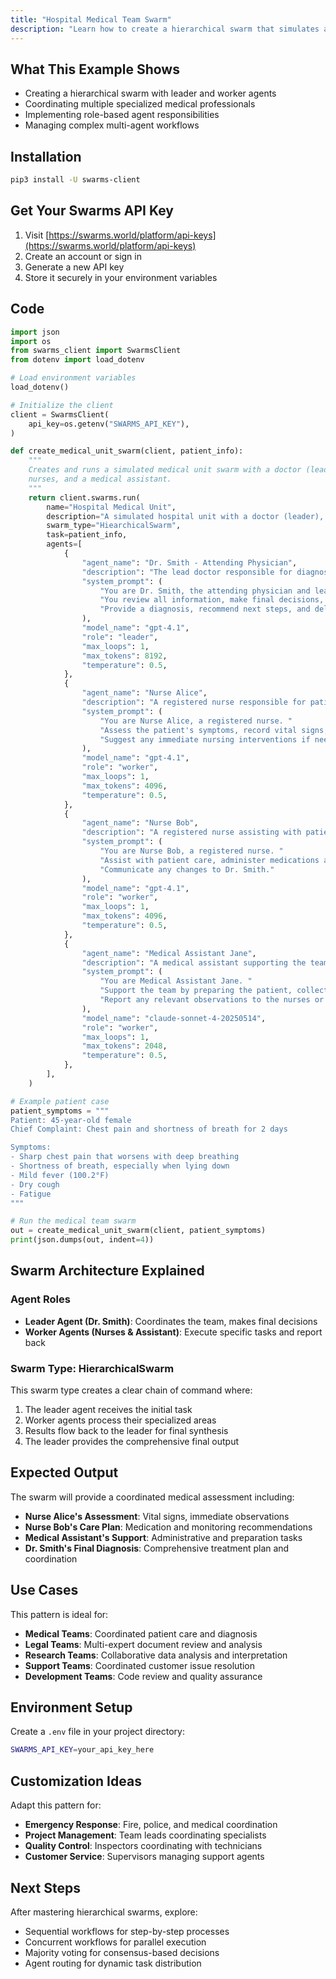 ```yaml
---
title: "Hospital Medical Team Swarm"
description: "Learn how to create a hierarchical swarm that simulates a real medical team with a doctor leader coordinating nurses and assistants."
---
```


## What This Example Shows

- Creating a hierarchical swarm with leader and worker agents
- Coordinating multiple specialized medical professionals
- Implementing role-based agent responsibilities
- Managing complex multi-agent workflows

## Installation

```bash
pip3 install -U swarms-client
```

## Get Your Swarms API Key

1. Visit [https://swarms.world/platform/api-keys](https://swarms.world/platform/api-keys)
2. Create an account or sign in
3. Generate a new API key
4. Store it securely in your environment variables

## Code

```python
import json
import os
from swarms_client import SwarmsClient
from dotenv import load_dotenv

# Load environment variables
load_dotenv()

# Initialize the client
client = SwarmsClient(
    api_key=os.getenv("SWARMS_API_KEY"),
)

def create_medical_unit_swarm(client, patient_info):
    """
    Creates and runs a simulated medical unit swarm with a doctor (leader), 
    nurses, and a medical assistant.
    """
    return client.swarms.run(
        name="Hospital Medical Unit",
        description="A simulated hospital unit with a doctor (leader), nurses, and a medical assistant collaborating on patient care.",
        swarm_type="HiearchicalSwarm",
        task=patient_info,
        agents=[
            {
                "agent_name": "Dr. Smith - Attending Physician",
                "description": "The lead doctor responsible for diagnosis, treatment planning, and team coordination.",
                "system_prompt": (
                    "You are Dr. Smith, the attending physician and leader of the medical unit. "
                    "You review all information, make final decisions, and coordinate the team. "
                    "Provide a diagnosis, recommend next steps, and delegate tasks to the nurses and assistant."
                ),
                "model_name": "gpt-4.1",
                "role": "leader",
                "max_loops": 1,
                "max_tokens": 8192,
                "temperature": 0.5,
            },
            {
                "agent_name": "Nurse Alice",
                "description": "A registered nurse responsible for patient assessment, vital signs, and reporting findings to the doctor.",
                "system_prompt": (
                    "You are Nurse Alice, a registered nurse. "
                    "Assess the patient's symptoms, record vital signs, and report your findings to Dr. Smith. "
                    "Suggest any immediate nursing interventions if needed."
                ),
                "model_name": "gpt-4.1",
                "role": "worker",
                "max_loops": 1,
                "max_tokens": 4096,
                "temperature": 0.5,
            },
            {
                "agent_name": "Nurse Bob",
                "description": "A registered nurse assisting with patient care, medication administration, and monitoring.",
                "system_prompt": (
                    "You are Nurse Bob, a registered nurse. "
                    "Assist with patient care, administer medications as ordered, and monitor the patient's response. "
                    "Communicate any changes to Dr. Smith."
                ),
                "model_name": "gpt-4.1",
                "role": "worker",
                "max_loops": 1,
                "max_tokens": 4096,
                "temperature": 0.5,
            },
            {
                "agent_name": "Medical Assistant Jane",
                "description": "A medical assistant supporting the team with administrative tasks and basic patient care.",
                "system_prompt": (
                    "You are Medical Assistant Jane. "
                    "Support the team by preparing the patient, collecting samples, and handling administrative tasks. "
                    "Report any relevant observations to the nurses or Dr. Smith."
                ),
                "model_name": "claude-sonnet-4-20250514",
                "role": "worker",
                "max_loops": 1,
                "max_tokens": 2048,
                "temperature": 0.5,
            },
        ],
    )

# Example patient case
patient_symptoms = """
Patient: 45-year-old female
Chief Complaint: Chest pain and shortness of breath for 2 days

Symptoms:
- Sharp chest pain that worsens with deep breathing
- Shortness of breath, especially when lying down
- Mild fever (100.2°F)
- Dry cough
- Fatigue
"""

# Run the medical team swarm
out = create_medical_unit_swarm(client, patient_symptoms)
print(json.dumps(out, indent=4))
```

## Swarm Architecture Explained

### Agent Roles

- **Leader Agent (Dr. Smith)**: Coordinates the team, makes final decisions
- **Worker Agents (Nurses & Assistant)**: Execute specific tasks and report back

### Swarm Type: HierarchicalSwarm

This swarm type creates a clear chain of command where:
1. The leader agent receives the initial task
2. Worker agents process their specialized areas
3. Results flow back to the leader for final synthesis
4. The leader provides the comprehensive final output

## Expected Output

The swarm will provide a coordinated medical assessment including:
- **Nurse Alice's Assessment**: Vital signs, immediate observations
- **Nurse Bob's Care Plan**: Medication and monitoring recommendations
- **Medical Assistant's Support**: Administrative and preparation tasks
- **Dr. Smith's Final Diagnosis**: Comprehensive treatment plan and coordination

## Use Cases

This pattern is ideal for:
- **Medical Teams**: Coordinated patient care and diagnosis
- **Legal Teams**: Multi-expert document review and analysis
- **Research Teams**: Collaborative data analysis and interpretation
- **Support Teams**: Coordinated customer issue resolution
- **Development Teams**: Code review and quality assurance

## Environment Setup

Create a `.env` file in your project directory:

```bash
SWARMS_API_KEY=your_api_key_here
```

## Customization Ideas

Adapt this pattern for:
- **Emergency Response**: Fire, police, and medical coordination
- **Project Management**: Team leads coordinating specialists
- **Quality Control**: Inspectors coordinating with technicians
- **Customer Service**: Supervisors managing support agents

## Next Steps

After mastering hierarchical swarms, explore:
- Sequential workflows for step-by-step processes
- Concurrent workflows for parallel execution
- Majority voting for consensus-based decisions
- Agent routing for dynamic task distribution
